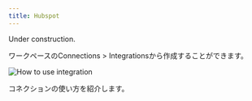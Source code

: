 ```yaml
---
title: Hubspot
---
```


Under construction.

ワークペースのConnections > Integrationsから作成することができます。

<img
    src="/assets/images/integrations/integrations-how-to-use.png"
    alt="How to use integration"
/>

<CardGroup cols={1}>
    <Card title="コネクター: DB / DWH / SaaS" href="/workspace/ja/data-sources/connectors">
        コネクションの使い方を紹介します。
    </Card>
</CardGroup>
